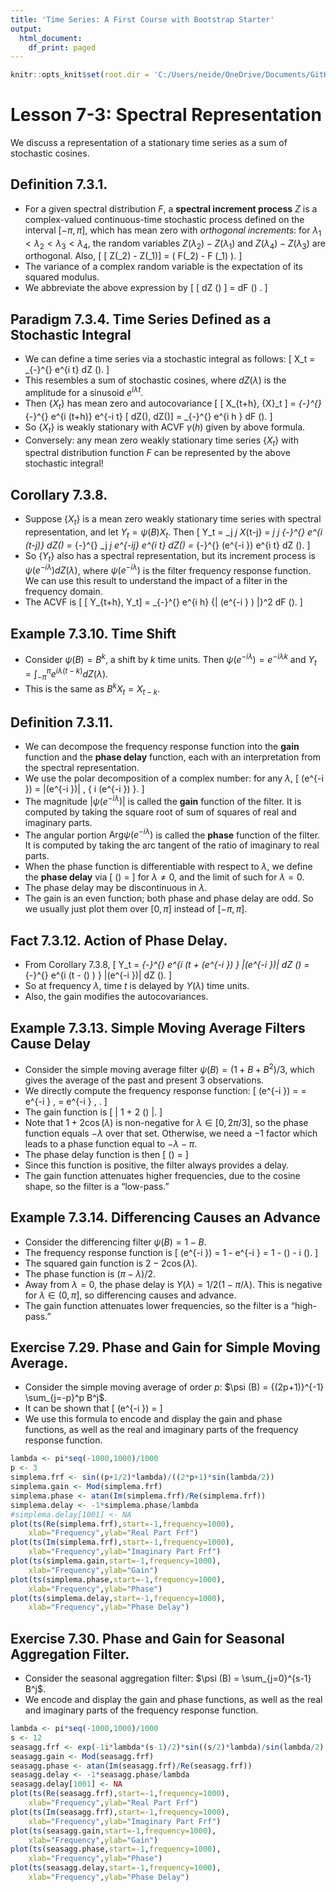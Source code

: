 ```yaml
---
title: 'Time Series: A First Course with Bootstrap Starter'
output:
  html_document:
    df_print: paged
---
```


```r
knitr::opts_knit$set(root.dir = 'C:/Users/neide/OneDrive/Documents/GitHub/BEwebinar/Data')
```

# Lesson 7-3: Spectral Representation

We discuss a representation of a stationary time series as a sum of stochastic cosines.

## Definition 7.3.1. 

- For a given spectral distribution $F$, a **spectral increment process** $Z$ is a
complex-valued continuous-time stochastic process defined on the interval $[-\pi, \pi]$, 
which has mean zero with *orthogonal increments*: for $\lambda_1 < \lambda_2 < \lambda_3 < \lambda_4$,
the random variables $Z(\lambda_2) - Z(\lambda_1)$ and $Z(\lambda_4) - Z (\lambda_3)$ 
are orthogonal. Also,
\[
 \mbox{Var} [ Z(\lambda_2) - Z(\lambda_1)] = \frac{1}{2 \pi}
 \left( F(\lambda_2) - F (\lambda_1) \right).
\]
- The variance of a complex random variable is the expectation of its squared modulus.
- We abbreviate the above expression by
\[
 \mbox{Var} [ dZ (\lambda) ] = \frac{1}{2 \pi}   dF (\lambda) .
\]

## Paradigm 7.3.4. Time Series Defined as a Stochastic Integral

- We can define a time series via a stochastic integral as follows:
\[
  X_t = \int_{-\pi}^{\pi} e^{i \lambda t} dZ (\lambda).
\]
- This resembles a sum of stochastic cosines, where $dZ(\lambda)$ is the amplitude
for a sinusoid $e^{i \lambda t}$.
- Then $\{ X_t \}$ has mean zero and autocovariance
\[
 \mbox{Cov} [ X_{t+h}, {X}_t ] = 
 \int_{-\pi}^{\pi} \int_{-\pi}^{\pi}  e^{i \lambda (t+h)} e^{-i \omega t}
 \mbox{Cov} [ dZ(\lambda), dZ(\omega)]
 =  \frac{1}{2 \pi} \int_{-\pi}^{\pi} e^{i \lambda h } dF (\lambda).
\]
- So $\{ X_t \}$ is weakly stationary with ACVF $\gamma (h)$ given by above formula.
- Conversely: any mean zero weakly stationary time series $\{ X_t \}$ with 
spectral distribution function $F$ can be represented by the above stochastic integral!

## Corollary 7.3.8.

- Suppose $\{ X_t \}$ is a mean zero weakly stationary time series with spectral
representation, and let $Y_t = \psi (B) X_t$. Then 
\[
 Y_t = \sum_j \psi_j X_{t-j} = \sum_j \psi_j \int_{-\pi}^{\pi} e^{i \lambda (t-j)} dZ(\lambda)
  = \int_{-\pi}^{\pi} \sum_j \psi_j e^{-i\lambda j} e^{i \lambda t} dZ(\lambda) =
 \int_{-\pi}^{\pi} \psi(e^{-i \lambda}) e^{i \lambda t} dZ (\lambda).
\]
- So $\{ Y_t \}$ also has a spectral representation, but its increment process is
$\psi (e^{-i \lambda}) dZ (\lambda)$, where $\psi (e^{-i \lambda})$ is the filter
frequency response function. We can use this result to understand the impact of a
filter in the frequency domain.
- The ACVF is
\[
 \mbox{Cov} [ Y_{t+h}, Y_t] = \frac{1}{2 \pi} \int_{-\pi}^{\pi} e^{i \lambda h}
  {| \psi (e^{-i \lambda} ) |}^2 dF (\lambda).
\]

## Example 7.3.10. Time Shift

- Consider $\psi (B) = B^k$, a shift by $k$ time units. Then $\psi(e^{-i \lambda}) = e^{-i \lambda k}$
and $Y_t = \int_{-\pi}^{\pi } e^{i \lambda (t-k)} dZ(\lambda)$. 
- This is the same as $B^k X_t = X_{t-k}$.

## Definition 7.3.11.

- We can decompose the frequency response function into the **gain** function and
the **phase delay** function, each with an interpretation from the spectral representation.
- We use the polar decomposition of a complex number: for any $\lambda$,
\[
 \psi(e^{-i \lambda}) = |\psi(e^{-i \lambda})| \, \exp \{ i \mbox{Arg} \psi(e^{-i \lambda}) \}.
\]
- The magnitude $|\psi(e^{-i \lambda})|$ is called the **gain** function of the filter. 
It is computed by taking the square root of sum of squares of real and imaginary parts.
- The angular portion $\mbox{Arg} \psi(e^{-i \lambda})$ is called the **phase** function
of the filter. It is computed by taking the arc tangent of the ratio of imaginary to real
parts.
- When the phase function is differentiable with respect to $\lambda$, we define the
**phase delay** via
\[
 \Upsilon (\lambda) = \frac{- \mbox{Arg} \psi(e^{-i \lambda}) }{\lambda} 
\]
for $\lambda \neq 0$, and the limit of such for $\lambda = 0$.
- The phase delay may be discontinuous in $\lambda$.
- The gain is an even function; both phase and phase delay are odd. So we usually
just plot them over $[0,\pi]$ instead of $[-\pi, \pi]$.

## Fact 7.3.12. Action of Phase Delay.

- From Corollary 7.3.8, 
\[
 Y_t = \int_{-\pi}^{\pi}  e^{i (\lambda t + \mbox{Arg} \psi(e^{-i \lambda}) } |\psi(e^{-i \lambda})| dZ (\lambda)
 = \int_{-\pi}^{\pi}  e^{i \lambda (t - \Upsilon (\lambda) ) } |\psi(e^{-i \lambda})| dZ (\lambda).
\]
- So at frequency $\lambda$, time $t$ is delayed by $\Upsilon (\lambda)$ time units.
- Also, the gain modifies the autocovariances.

## Example 7.3.13. Simple Moving Average Filters Cause Delay

- Consider the simple moving average filter $\psi (B) = (1 + B + B^2)/3$, which gives
the average of the past and present $3$ observations.
- We directly compute the frequency response function:
\[
 \psi(e^{-i \lambda}) = \frac{1 + e^{-i \lambda} + e^{-i 2 \lambda}}{3}
 = e^{-i \lambda} \, \frac{e^{i \lambda} + 1 + e^{-i  \lambda}}{3}
 = e^{-i \lambda} \, \frac{1 + 2 \cos (\lambda)}{3}.
\]
- The gain function is 
\[
 \frac{1}{3} | 1 + 2 \cos (\lambda) |. 
\]
- Note that $1 + 2 \cos (\lambda)$ is non-negative for $\lambda \in [0, 2 \pi/3]$,
so the phase function equals $-\lambda$ over that set. Otherwise, we need a $-1$ factor
which leads to a phase function equal to $-\lambda - \pi$. 
- The phase delay function is then
\[
\Upsilon (\lambda) = \begin{cases} 1 \quad \mbox{if} \; \lambda \in [0, 2 \pi/3] \\
 1 + \pi/\lambda \quad \mbox{else}. \end{cases}
\]
- Since this function is positive, the filter always provides a delay.
- The gain function attenuates higher frequencies, due to the cosine shape, so the filter 
is a "low-pass."

## Example 7.3.14. Differencing Causes an Advance

- Consider the differencing filter $\psi (B) = 1-B$.
- The frequency response function is 
\[
 \psi(e^{-i \lambda}) = 1 - e^{-i \lambda} = 1 - \cos(\lambda) - i \sin (\lambda).
\]
- The squared gain function is $2 - 2 \cos (\lambda)$. 
- The phase function is $(\pi - \lambda)/2$. 
- Away from $\lambda = 0$, the phase delay is $\Upsilon (\lambda) = 1/2 (1 - \pi/\lambda)$.
This is negative for $\lambda \in (0,\pi]$, so differencing causes and advance.
- The gain function attenuates lower frequencies, so the filter is a "high-pass."

## Exercise 7.29. Phase and Gain for Simple Moving Average. 

- Consider the simple moving average of order $p$: $\psi (B) = {(2p+1)}^{-1} \sum_{j=-p}^p B^j$.
- It can be shown that
\[
 \psi(e^{-i \lambda}) = \frac{ \sin (\lambda (p+1/2))}{ (2p+1) \sin (\lambda/2)}
\]
- We use this formula to encode and display the gain and phase functions, as well
as the real and imaginary parts of the frequency response function.

```r
lambda <- pi*seq(-1000,1000)/1000
p <- 3
simplema.frf <- sin((p+1/2)*lambda)/((2*p+1)*sin(lambda/2))
simplema.gain <- Mod(simplema.frf)
simplema.phase <- atan(Im(simplema.frf)/Re(simplema.frf))
simplema.delay <- -1*simplema.phase/lambda
#simplema.delay[1001] <- NA
plot(ts(Re(simplema.frf),start=-1,frequency=1000),
	xlab="Frequency",ylab="Real Part Frf")
plot(ts(Im(simplema.frf),start=-1,frequency=1000),
	xlab="Frequency",ylab="Imaginary Part Frf")
plot(ts(simplema.gain,start=-1,frequency=1000),
	xlab="Frequency",ylab="Gain")
plot(ts(simplema.phase,start=-1,frequency=1000),
	xlab="Frequency",ylab="Phase")
plot(ts(simplema.delay,start=-1,frequency=1000),
	xlab="Frequency",ylab="Phase Delay")
```

## Exercise 7.30. Phase and Gain for Seasonal Aggregation Filter.

- Consider the seasonal aggregation filter: $\psi (B) = \sum_{j=0}^{s-1} B^j$.
- We encode and display the gain and phase functions, as well
as the real and imaginary parts of the frequency response function.

```r
lambda <- pi*seq(-1000,1000)/1000
s <- 12
seasagg.frf <- exp(-1i*lambda*(s-1)/2)*sin((s/2)*lambda)/sin(lambda/2)
seasagg.gain <- Mod(seasagg.frf)
seasagg.phase <- atan(Im(seasagg.frf)/Re(seasagg.frf))
seasagg.delay <- -1*seasagg.phase/lambda
seasagg.delay[1001] <- NA
plot(ts(Re(seasagg.frf),start=-1,frequency=1000),
	xlab="Frequency",ylab="Real Part Frf")
plot(ts(Im(seasagg.frf),start=-1,frequency=1000),
	xlab="Frequency",ylab="Imaginary Part Frf")
plot(ts(seasagg.gain,start=-1,frequency=1000),
	xlab="Frequency",ylab="Gain")
plot(ts(seasagg.phase,start=-1,frequency=1000),
	xlab="Frequency",ylab="Phase")
plot(ts(seasagg.delay,start=-1,frequency=1000),
	xlab="Frequency",ylab="Phase Delay")
```
 
